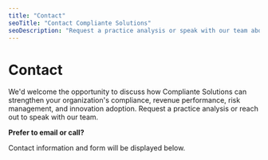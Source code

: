 ```yaml
---
title: "Contact"
seoTitle: "Contact Compliante Solutions"
seoDescription: "Request a practice analysis or speak with our team about compliance, revenue optimization, risk, and innovation."
---
```


# Contact

We&apos;d welcome the opportunity to discuss how Compliante Solutions can strengthen your organization&apos;s compliance, revenue performance, risk management, and innovation adoption. Request a practice analysis or reach out to speak with our team.

**Prefer to email or call?**

Contact information and form will be displayed below.
